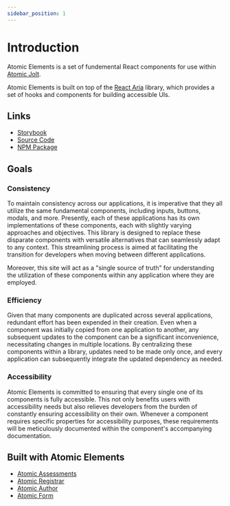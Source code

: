 ```yaml
---
sidebar_position: 1
---
```


# Introduction

Atomic Elements is a set of fundemental React components for use within [Atomic Jolt](https://atomicjolt.com).

Atomic Elements is built on top of the [React Aria](https://react-spectrum.adobe.com/react-aria/index.html) library,
which provides a set of hooks and components for building accessible UIs.

## Links

- [Storybook](/storybook)
- [Source Code](https://github.com/atomicjolt/atomic-elements)
- [NPM Package](https://www.npmjs.com/package/@atomicjolt/atomic-elements)

## Goals

### Consistency

To maintain consistency across our applications, it is imperative that they all utilize the same fundamental
components, including inputs, buttons, modals, and more. Presently, each of these applications has its own
implementations of these components, each with slightly varying approaches and objectives.
This library is designed to replace these disparate components with versatile alternatives that can
seamlessly adapt to any context. This streamlining process is aimed at facilitating the transition for developers
when moving between different applications.

Moreover, this site will act as a "single source of truth" for understanding the
utilization of these components within any application where they are employed.

### Efficiency

Given that many components are duplicated across several applications, redundant
effort has been expended in their creation. Even when a component was initially
copied from one application to another, any subsequent updates to the component
can be a significant inconvenience, necessitating changes in multiple locations.
By centralizing these components within a library, updates need to be made only
once, and every application can subsequently integrate the updated dependency as needed.

### Accessibility

Atomic Elements is committed to ensuring that every single one of its components
is fully accessible. This not only benefits users with accessibility needs but
also relieves developers from the burden of constantly ensuring accessibility on
their own. Whenever a component requires specific properties for accessibility
purposes, these requirements will be meticulously documented within the
component's accompanying documentation.

## Built with Atomic Elements

- [Atomic Assessments](https://github.com/atomicjolt/learnosity)
- [Atomic Registrar](https://github.com/atomicjolt/atomic-registrar)
- [Atomic Author](https://github.com/atomicjolt/atomic-author)
- [Atomic Form](/forms)
